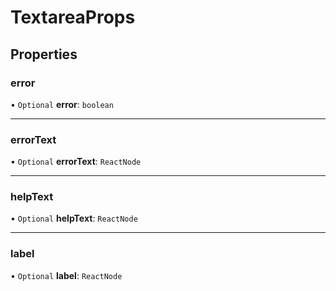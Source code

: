 # TextareaProps

## Properties

### error

• `Optional` **error**: `boolean`

---

### errorText

• `Optional` **errorText**: `ReactNode`

---

### helpText

• `Optional` **helpText**: `ReactNode`

---

### label

• `Optional` **label**: `ReactNode`
